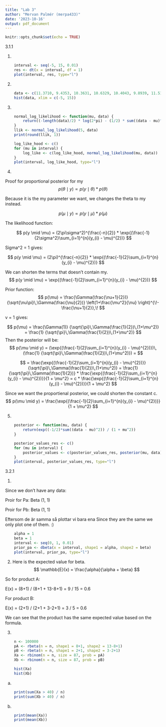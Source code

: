 ---
title: "Lab 3"
author: "Mervan Palmér (merpa433)"
date: '2023-10-16'
output: pdf_document
---

```{r setup, include=FALSE}
knitr::opts_chunk$set(echo = TRUE)
```

3.1.1

1) 
```{r}

    interval <- seq(-5, 15, 0.01)
    res <- dt(x = interval, df = 1)
    plot(interval, res, type="l")
```

2)
```{r}
    data <- c(11.3710, 9.4353, 10.3631, 10.6329, 10.4043, 9.8939, 11.5115)
    hist(data, xlim = c(-5, 15))
```

3)
```{r}
    normal_log_likelihood <- function(mu, data) {
        return((-length(data)/2) * log(2*pi) - (1/2) * sum((data - mu)^2))
    }
    llik <- normal_log_likelihood(5, data)
    print(round(llik, 1))

    log_like_hood <- c()
    for (mu in interval) {
        log_like <- c(log_like_hood, normal_log_likelihood(mu, data))
    }
    plot(interval, log_like_hood, type="l")
```

4)

Proof for proportional posterior for my
$$ p(\theta \mid y) \propto p(y \mid \theta) * p(\theta) $$

Because it is the my parameter we want, we changes the theta to my instead.

$$ p(\mu \mid y) \propto p(y \mid \mu) * p(\mu) $$

The likelihood function:

$$ p(y \mid \mu) =  (2\pi\sigma^2)^{\frac{-n}{2}} * \exp{(\frac{-1}{2\sigma^2}\sum_{i=1}^{n}(y_{i} - \mu)^{2})} $$

Sigma^2 = 1 gives:

$$ p(y \mid \mu) =  (2\pi)^{\frac{-n}{2}} * \exp{(\frac{-1}{2}\sum_{i=1}^{n}(y_{i} - \mu)^{2})} $$

We can shorten the terms that doesn't contain my.
$$ p(y \mid \mu) = \exp{(\frac{-1}{2}\sum_{i=1}^{n}(y_{i} - \mu)^{2})} $$


Prior function:
$$ p(\mu) = \frac{\Gamma(\frac{\nu+1}{2})} {\sqrt{\nu\pi}\,\Gamma(\frac{\nu}{2})} \left(1+\frac{\mu^2}{\nu} \right)^{\!-\frac{\nu+1}{2}},\! $$

v = 1 gives:

$$ p(\mu) = \frac{\Gamma(1)} {\sqrt{\pi}\,\Gamma(\frac{1}{2})\,(1+\mu^2)}
             = \frac{1} {\sqrt{\pi}\,\Gamma(\frac{1}{2})\,(1+\mu^2)}
$$
Then the posterior will be:
$$
    p(\mu \mid y) = (\exp{(\frac{-1}{2}\sum_{i=1}^{n}(y_{i} - \mu)^{2})})\,
    (\frac{1} {\sqrt{\pi}\,\Gamma(\frac{1}{2})\,(1+\mu^2)}) =
$$

$$
    = \frac{\exp{(\frac{-1}{2}\sum_{i=1}^{n}(y_{i} - \mu)^{2})}} {\sqrt{\pi}\,\Gamma(\frac{1}{2})\,(1+\mu^2)}
    = \frac{1}{\sqrt{\pi}\,\Gamma(\frac{1}{2})} * \frac{\exp{(\frac{-1}{2}\sum_{i=1}^{n}(y_{i} - \mu)^{2})}}{1 + \mu^2}
    = c * \frac{\exp{(\frac{-1}{2}\sum_{i=1}^{n}(y_{i} - \mu)^{2})}}{1 + \mu^2}
$$

Since we want the proportienal posterior, we could shorten the constant c.
$$ p(\mu \mid y) = \frac{\exp{(\frac{-1}{2}\sum_{i=1}^{n}(y_{i} - \mu)^{2})}}{1 + \mu^2} $$

5)

```{r}
    posterior <- function(mu, data) {
        return(exp((-1/2)*sum((data - mu)^2)) / (1 + mu^2))
    }

    posterior_values_res <- c()
    for (mu in interval) {
        posterior_values <- c(posterior_values_res, posterior(mu, data))
    }
    plot(interval, posterior_values_res, type="l")

```

3.2.1

1)

Since we don't have any data: 

Proir for Pa: Beta (1, 1)

Proir for Pb: Beta (1, 1)

Eftersom de är samma så plottar vi bara ena
Since they are the same we only plot one of them. :)

```{r}
    alpha = 1
    beta = 1
    interval <- seq(0, 1, 0.01)
    prior_pa <- dbeta(x = interval, shape1 = alpha, shape2 = beta)
    plot(interval, prior_pa, type="l")
```
2)
Here is the expected value for beta.
$$ \mathbb{E}(x) = \frac{\alpha}{\alpha + \beta} $$

So for product A:

E(x) = (8+1) / (8+1 + 13-8+1) = 9 / 15 = 0.6

For product B:

E(x) = (2+1) / (2+1 + 3-2+1) = 3 / 5 = 0.6

We can see that the product has the same expected value based on the formula.

3)

```{r}
    n <- 100000
    pA <- rbeta(n = n, shape1 = 8+1, shape2 = 13-8+1)
    pB <- rbeta(n = n, shape1 = 2+1, shape2 = 3-2+1)
    Xa <- rbinom(n = n, size = 87, prob = pA)
    Xb <- rbinom(n = n, size = 87, prob = pB)

    hist(Xa)
    hist(Xb)
```


a)

```{r}
    print(sum(Xa > 40) / n)
    print(sum(Xb > 40) / n)
```

b)

```{r}
    print(mean(Xa))
    print(mean(Xb))
```











